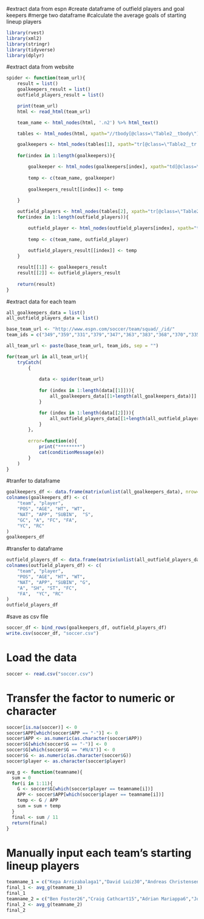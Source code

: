 #extract data from espn
#create dataframe of outfield players and goal keepers
#merge two dataframe
#calculate the average goals of starting lineup players
```{r}
library(rvest)
library(xml2)
library(stringr)
library(tidyverse)
library(dplyr)
```
#extract data from website
```{r}
spider <- function(team_url){
    result = list()
    goalkeepers_result = list()
    outfield_players_result = list()

    print(team_url)
    html <- read_html(team_url)

    team_name <- html_nodes(html, '.n2') %>% html_text()

    tables <- html_nodes(html, xpath="//tbody[@class=\"Table2__tbody\"]")

    goalkeepers <- html_nodes(tables[1], xpath="tr[@class=\"Table2__tr Table2__tr--sm Table2__even\"]")
    
    for(index in 1:length(goalkeepers)){

        goalkeeper <- html_nodes(goalkeepers[index], xpath="td[@class=\"Table2__td\"]") %>% html_text()
        
        temp <- c(team_name, goalkeeper)
        
        goalkeepers_result[[index]] <- temp
        
    }

    outfield_players <- html_nodes(tables[2], xpath="tr[@class=\"Table2__tr Table2__tr--sm Table2__even\"]")
    for(index in 1:length(outfield_players)){

        outfield_player <- html_nodes(outfield_players[index], xpath="td[@class=\"Table2__td\"]") %>% html_text()
        
        temp <- c(team_name, outfield_player)
        
        outfield_players_result[[index]] <- temp
    }

    result[[1]] <- goalkeepers_result
    result[[2]] <- outfield_players_result
    
    return(result)
}
```
#extract data for each team
```{r}
all_goalkeepers_data = list()
all_outfield_players_data = list()

base_team_url <- "http://www.espn.com/soccer/team/squad/_/id/"
team_ids = c("349","359","331","379","347","363","383","368","370","335","375","364","382","360","361","376","367","395","371","380")

all_team_url <- paste(base_team_url, team_ids, sep = "")

for(team_url in all_team_url){
    tryCatch(
        {
            
            data <- spider(team_url)
            
            for (index in 1:length(data[[1]])){
                all_goalkeepers_data[[1+length(all_goalkeepers_data)]] <- data[[1]][[index]]
            }

            for (index in 1:length(data[[2]])){
                all_outfield_players_data[[1+length(all_outfield_players_data)]] <- data[[2]][[index]]
            }
        },
        
        error=function(e){
            print("********")
            cat(conditionMessage(e))
        }
    )
}
```
#tranfer to dataframe
```{r}
goalkeepers_df <- data.frame(matrix(unlist(all_goalkeepers_data), nrow=length(all_goalkeepers_data), byrow=T))
colnames(goalkeepers_df) <- c( 
    "team", "player",
    "POS", "AGE", "HT", "WT",
    "NAT", "APP", "SUBIN",	"S",
    "GC", "A", "FC", "FA",
    "YC", "RC"
)
goalkeepers_df
```
#transfer to dataframe
```{r}
outfield_players_df <- data.frame(matrix(unlist(all_outfield_players_data), nrow=length(all_outfield_players_data), byrow=T))
colnames(outfield_players_df) <- c( 
    "team", "player",
    "POS", "AGE", "HT", "WT",
    "NAT", "APP", "SUBIN", "G",
    "A", "SH", "ST", "FC",
    "FA",  "YC", "RC"
)
outfield_players_df
```
#save as csv file
```{r}
soccer_df <- bind_rows(goalkeepers_df, outfield_players_df)
write.csv(soccer_df, "soccer.csv")
```


# Load the data
```{r}
soccer <- read.csv("soccer.csv")
```
# Transfer the factor to numeric or character
```{r}
soccer[is.na(soccer)] <- 0
soccer$APP[which(soccer$APP == "-")] <- 0
soccer$APP <- as.numeric(as.character(soccer$APP))
soccer$G[which(soccer$G == "-")] <- 0
soccer$G[which(soccer$G == "#N/A")] <- 0
soccer$G <- as.numeric(as.character(soccer$G))
soccer$player <- as.character(soccer$player)
```

```{r}
avg_g <- function(teamname){
  sum = 0
  for(i in 1:11){
    G <- soccer$G[which(soccer$player == teamname[i])]
    APP <- soccer$APP[which(soccer$player == teamname[i])]
    temp <- G / APP
    sum = sum + temp
  }
  final <- sum / 11
  return(final)
}
```
# Manually input each team's starting lineup players
```{r}
teamname_1 = c("Kepa Arrizabalaga1","David Luiz30","Andreas Christensen27","Marcos Alonso3","César Azpilicueta28","Jorginho5","Mateo Kovacic17","N'Golo Kanté7","Gonzalo Higuaín9","Eden Hazard10","Pedro11")
final_1 <- avg_g(teamname_1)
final_1
teamname_2 = c("Ben Foster26","Craig Cathcart15","Adrian Mariappa6","José Holebas25","Kiko21","Abdoulaye Doucouré16","Nathaniel Chalobah14","Troy Deeney9","Gerard Deulofeu7","Roberto Pereyra37","Will Hughes19")
final_2 <- avg_g(teamname_2)
final_2
```


























































































